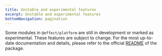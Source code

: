 ```yaml
---
title: Unstable and experimental features
excerpt: Unstable and experimental features
bottomNavigation: pagination
---
```


Some modules in `@effect/platform` are still in development or marked as experimental. These features are subject to change. For the most up-to-date documentation and details, please refer to the official [README](https://github.com/Effect-TS/effect/blob/main/packages/platform/README.md) of the package.
